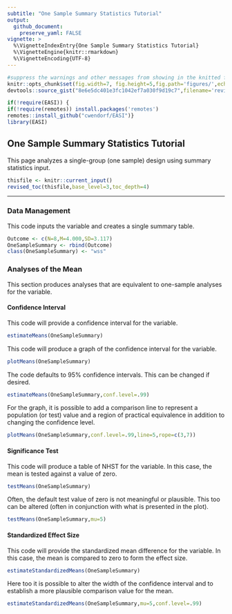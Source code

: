 ```yaml
---
subtitle: "One Sample Summary Statistics Tutorial"
output:
  github_document:
    preserve_yaml: FALSE
vignette: >
  %\VignetteIndexEntry{One Sample Summary Statistics Tutorial}
  %\VignetteEngine{knitr::rmarkdown}
  %\VignetteEncoding{UTF-8}
---
```


```r
#suppress the warnings and other messages from showing in the knitted file.
knitr::opts_chunk$set(fig.width=7, fig.height=5,fig.path='figures/',echo=TRUE,warning=FALSE,message=FALSE)
devtools::source_gist("8e6e5dc401e3fc1042ef7a030f9d19c7",filename='revised_toc.R')
```

```r
if(!require(EASI)) {
if(!require(remotes)) install.packages('remotes')
remotes::install_github("cwendorf/EASI")}
library(EASI)
```

## One Sample Summary Statistics Tutorial

This page analyzes a single-group (one sample) design using summary statistics input.

```r
thisfile <- knitr::current_input()
revised_toc(thisfile,base_level=3,toc_depth=4)
```

---

### Data Management

This code inputs the variable and creates a single summary table.
```r
Outcome <- c(N=8,M=4.000,SD=3.117)
OneSampleSummary <- rbind(Outcome)
class(OneSampleSummary) <- "wss"
```

### Analyses of the Mean

This section produces analyses that are equivalent to one-sample analyses for the variable.

#### Confidence Interval

This code will provide a confidence interval for the variable.
```r
estimateMeans(OneSampleSummary)
```

This code will produce a graph of the confidence interval for the variable.
```r
plotMeans(OneSampleSummary)
```

The code defaults to 95% confidence intervals. This can be changed if desired.
```r
estimateMeans(OneSampleSummary,conf.level=.99)
```

For the graph, it is possible to add a comparison line to represent a population (or test) value and a region of practical equivalence in addition to changing the confidence level.
```r
plotMeans(OneSampleSummary,conf.level=.99,line=5,rope=c(3,7))
```

#### Significance Test

This code will produce a table of NHST for the variable. In this case, the mean is tested against a value of zero.
```r
testMeans(OneSampleSummary)
```

Often, the default test value of zero is not meaningful or plausible. This too can be altered (often in conjunction with what is presented in the plot).
```r
testMeans(OneSampleSummary,mu=5)
```

#### Standardized Effect Size

This code will provide the standardized mean difference for the variable. In this case, the mean is compared to zero to form the effect size.
```r
estimateStandardizedMeans(OneSampleSummary)
```

Here too it is possible to alter the width of the confidence interval and to establish a more plausible comparison value for the mean.
```r
estimateStandardizedMeans(OneSampleSummary,mu=5,conf.level=.99)
```
